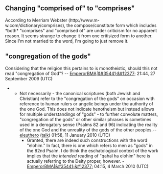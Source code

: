 <article id="8823899" title=Talk:War of the Sons of Light Against the Sons of Darkness>
	<talkpage id="8823899" title="Talk:War of the Sons of Light Against the Sons of Darkness">
{{WikiProject Religious texts|class=Stub}}
{{WP Israel|class=C|importance=low}}

==Changing &quot;comprised of&quot; to &quot;comprises&quot;==
According to Merriam Webster (http://www.m-w.com/dictionary/comprises), the compose/constitute form which includes *both* &quot;comprises&quot; and &quot;comprised of&quot; are under criticism for no apparent reason.  It seems strange to change it from one critisized form to another.  Since I'm not married to the word, I'm going to just remove it.

== &quot;congregation of the gods&quot; ==

Considering that the religion this pertains to is monotheistic, should this not read &quot;congregation of God&quot;? -- [[User:Emperorbma|EmperorBMA]]|[[User talk:Emperorbma|&amp;#35441;&amp;#12377;]] 21:44, 27 September 2009 (UTC)
**Not necessarily - the canonical scriptures (both Jewish and Christian) refer to the &quot;congregation of the gods&quot; on occasion with reference to human rulers or angelic beings under the authority of the one God. This does not indicate henotheism but instead allows for multiple understandings of &quot;gods&quot; - to further convolute matters, &quot;congregation of the gods&quot; or other similar phrases is sometimes used in a derogatory sense (Psalms 82 and 96) indicating the reality of the one God and the unreality of the gods of the other peoples.--[[User:Eleuthero|eleuthero]] ([[User talk:Eleuthero|talk]]) 01:58, 11 January 2010 (UTC)
***Granted, there are indeed such constructions with the word &quot;elohim.&quot;  In fact, there is one which refers to men as &quot;gods&quot; in the 82nd Psalm.  I do think the eschatological context of the work implies that the ''intended'' reading of &quot;qahal ha elohim&quot; here is actually referring to the Deity proper, however. - [[User:Emperorbma|EmperorBMA]]|[[User talk:Emperorbma|&amp;#35441;&amp;#12377;]] 04:15, 4 March 2010 (UTC)
	</talkpage>
</article>